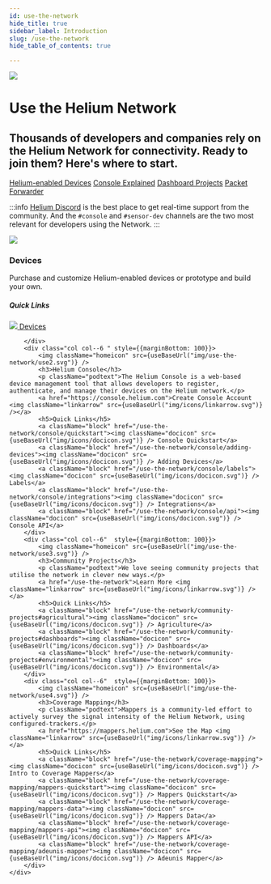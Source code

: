 ```yaml
---
id: use-the-network
hide_title: true
sidebar_label: Introduction
slug: /use-the-network
hide_table_of_contents: true

---
```




<div class="container" style={{padding: 0, marginBottom: 60}}>
	<div class="row">
        <div class="col col--12">
            <div class="flex" style={{border: 'none'}}>
                 <img className="headericon" src={useBaseUrl("img/use-the-network/useheader.png")} />
                <div className="headertext">
                    <h1 style={{marginTop:0}}>Use the Helium Network</h1>
			<h2 className="subtitle">Thousands of developers and companies rely on the Helium Network for connectivity. Ready to join them? Here's where to start.</h2>
			<div>
				<a href="/use-the-network/devices/ready-to-use/"><span class="badge badge--secondary">Helium-enabled Devices</span></a>
				<a href="/use-the-network/console/quickstart"><span class="badge badge--secondary">Console Explained</span></a>
				<a href="/use-the-network/community-projects#dashboards"><span class="badge badge--secondary">Dashboard Projects</span></a>	
				<a href="/use-the-network/build-a-packet-forwarder"><span class="badge badge--secondary">Packet Forwarder</span></a>
			</div>
                </div>
            </div>
        </div>
	</div>
</div>



<div style={{padding: '0px 0 50px'}}>

:::info
[Helium Discord](https://discord.gg/helium) is the best place to get real-time support from the community. And the `#console` and `#sensor-dev`
channels are the two most relevant for developers using the Network. 
:::

</div>


<div class="container" style={{padding: 0}}>
	<div class="row">
	    <div class="col col--6"  style={{marginBottom: 100}}>
	    	<img className="homeicon" src={useBaseUrl("img/use-the-network/use1.svg")} />
	    	<h3>Devices</h3>
	    	<p className="podtext">Purchase and customize Helium-enabled devices or prototype and build your own.</p>
	    	<h5>Quick Links</h5>
	    	<a className="block" href="/use-the-network/devices/"><img className="docicon" src={useBaseUrl("img/icons/docicon.svg")} /> Devices</a>
	   
	    </div>
	    <div class="col col--6 " style={{marginBottom: 100}}>
	   		<img className="homeicon" src={useBaseUrl("img/use-the-network/use2.svg")} />
	    	<h3>Helium Console</h3>
	    	<p className="podtext">The Helium Console is a web-based device management tool that allows developers to register, authenticate, and manage their devices on the Helium network.</p>
	    	<a href="https://console.helium.com">Create Console Account <img className="linkarrow" src={useBaseUrl("img/icons/linkarrow.svg")} /></a>
	    	<h5>Quick Links</h5>
	    	<a className="block" href="/use-the-network/console/quickstart"><img className="docicon" src={useBaseUrl("img/icons/docicon.svg")} /> Console Quickstart</a>
	    	<a className="block" href="/use-the-network/console/adding-devices"><img className="docicon" src={useBaseUrl("img/icons/docicon.svg")} /> Adding Devices</a>
			<a className="block" href="/use-the-network/console/labels"><img className="docicon" src={useBaseUrl("img/icons/docicon.svg")} /> Labels</a>
	    	<a className="block" href="/use-the-network/console/integrations"><img className="docicon" src={useBaseUrl("img/icons/docicon.svg")} /> Integrations</a>
			<a className="block" href="/use-the-network/console/api"><img className="docicon" src={useBaseUrl("img/icons/docicon.svg")} /> Console API</a>
	    </div>
	    <div class="col col--6"  style={{marginBottom: 100}}>
		    <img className="homeicon" src={useBaseUrl("img/use-the-network/use3.svg")} />
		    <h3>Community Projects</h3>
		    <p className="podtext">We love seeing community projects that utilise the network in clever new ways.</p>
		    <a href="/use-the-network">Learn More <img className="linkarrow" src={useBaseUrl("img/icons/linkarrow.svg")} /></a>
		    <h5>Quick Links</h5>
		    <a className="block" href="/use-the-network/community-projects#agricultural"><img className="docicon" src={useBaseUrl("img/icons/docicon.svg")} /> Agriculture</a>
		    <a className="block" href="/use-the-network/community-projects#dashboards"><img className="docicon" src={useBaseUrl("img/icons/docicon.svg")} /> Dashboards</a>
		    <a className="block" href="/use-the-network/community-projects#environmental"><img className="docicon" src={useBaseUrl("img/icons/docicon.svg")} /> Environmental</a>
	    </div>
	    <div class="col col--6"  style={{marginBottom: 100}}>
		    <img className="homeicon" src={useBaseUrl("img/use-the-network/use4.svg")} />
		    <h3>Coverage Mapping</h3>
		    <p className="podtext">Mappers is a community-led effort to actively survey the signal intensity of the Helium Network, using configured-trackers.</p>
		    <a href="https://mappers.helium.com">See the Map <img className="linkarrow" src={useBaseUrl("img/icons/linkarrow.svg")} /></a>
		    <h5>Quick Links</h5>
		    <a className="block" href="/use-the-network/coverage-mapping"><img className="docicon" src={useBaseUrl("img/icons/docicon.svg")} /> Intro to Coverage Mappers</a>
		    <a className="block" href="/use-the-network/coverage-mapping/mappers-quickstart"><img className="docicon" src={useBaseUrl("img/icons/docicon.svg")} /> Mappers Quickstart</a>
		    <a className="block" href="/use-the-network/coverage-mapping/mappers-data"><img className="docicon" src={useBaseUrl("img/icons/docicon.svg")} /> Mappers Data</a>
		    <a className="block" href="/use-the-network/coverage-mapping/mappers-api"><img className="docicon" src={useBaseUrl("img/icons/docicon.svg")} /> Mappers API</a>
		    <a className="block" href="/use-the-network/coverage-mapping/adeunis-mapper"><img className="docicon" src={useBaseUrl("img/icons/docicon.svg")} /> Adeunis Mapper</a>
	    </div>
  	</div>
</div>

